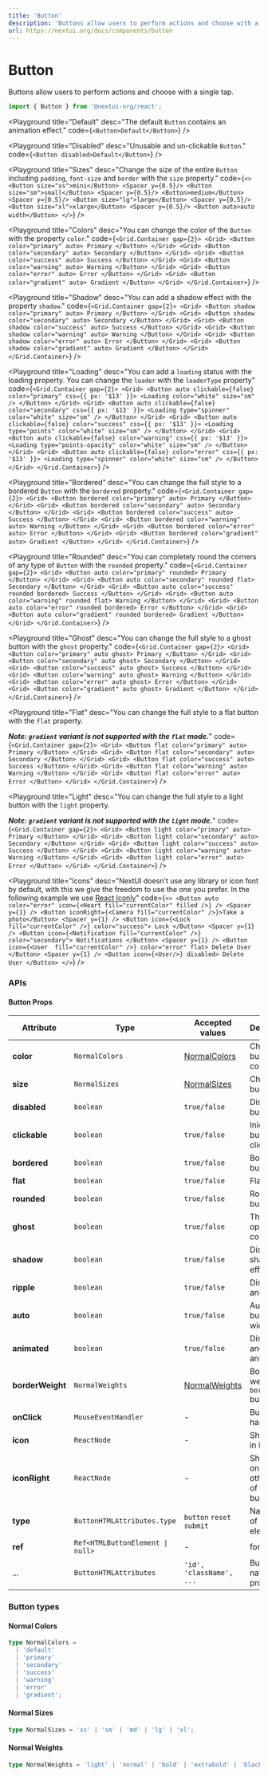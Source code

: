 ```yaml
---
title: 'Button'
description: 'Buttons allow users to perform actions and choose with a single tap.'
url: https://nextui.org/docs/components/button
---
```


# Button

Buttons allow users to perform actions and choose with a single tap.

```jsx
import { Button } from '@nextui-org/react';
```

<CarbonAd />

<Spacer y={2} />

<Playground
  title="Default"
  desc="The default `Button` contains an animation effect."
  code={`
<Button>Default</Button>
`}
/>

<Playground
  title="Disabled"
  desc="Unusable and un-clickable `Button`."
  code={`
<Button disabled>Default</Button>
`}
/>

<Playground
  title="Sizes"
  desc="Change the size of the entire `Button` including `padding`, `font-size` and `border` with the `size` property."
  code={`
<>
    <Button size="xs">mini</Button>
    <Spacer y={0.5}/>
    <Button size="sm">small</Button>
    <Spacer y={0.5}/>
    <Button>medium</Button>
    <Spacer y={0.5}/>
    <Button size="lg">large</Button>
    <Spacer y={0.5}/>
    <Button size="xl">xlarge</Button>
    <Spacer y={0.5}/>
    <Button auto>auto width</Button>
</>
`}
/>

<Playground
  title="Colors"
  desc="You can change the color of the `Button` with the property `color`."
  code={`
<Grid.Container gap={2}>
  <Grid>
    <Button color="primary" auto>
        Primary
    </Button>
  </Grid>
  <Grid>
    <Button color="secondary" auto>
        Secondary
    </Button>
  </Grid>
  <Grid>
    <Button color="success" auto>
        Success
    </Button>
  </Grid>
  <Grid>
    <Button color="warning" auto>
        Warning
    </Button>
  </Grid>
  <Grid>
    <Button color="error" auto>
        Error
    </Button>
  </Grid>
  <Grid>
    <Button color="gradient" auto>
        Gradient
    </Button>
  </Grid>
</Grid.Container>
`}
/>

<Playground
  title="Shadow"
  desc="You can add a shadow effect with the property `shadow`."
  code={`
<Grid.Container gap={2}>
  <Grid>
    <Button shadow color="primary" auto>
        Primary
    </Button>
  </Grid>
  <Grid>
    <Button shadow color="secondary" auto>
        Secondary
    </Button>
  </Grid>
  <Grid>
    <Button shadow color="success" auto>
        Success
    </Button>
  </Grid>
  <Grid>
    <Button shadow color="warning" auto>
        Warning
    </Button>
  </Grid>
  <Grid>
    <Button shadow color="error" auto>
        Error
    </Button>
  </Grid>
  <Grid>
    <Button shadow color="gradient" auto>
        Gradient
    </Button>
  </Grid>
</Grid.Container>
`}
/>

<Playground
  title="Loading"
  desc="You can add a `loading` status with the loading property. You can change the `loader` with the `loaderType` property"
  code={`
<Grid.Container gap={2}>
  <Grid>
    <Button auto clickable={false} color="primary" css={{ px: '$13' }}>
      <Loading color="white" size="sm" />
    </Button>
  </Grid>
  <Grid>
    <Button auto clickable={false} color="secondary" css={{ px: '$13' }}>
      <Loading type="spinner" color="white" size="sm" />
    </Button>
  </Grid>
  <Grid>
    <Button auto clickable={false} color="success" css={{ px: '$13' }}>
      <Loading type="points" color="white" size="sm" />
    </Button>
  </Grid>
  <Grid>
    <Button auto clickable={false} color="warning" css={{ px: '$13' }}>
      <Loading type="points-opacity" color="white" size="sm" />
    </Button>
  </Grid>
  <Grid>
    <Button auto clickable={false} color="error" css={{ px: '$13' }}>
      <Loading type="spinner" color="white" size="sm" />
    </Button>
  </Grid>
</Grid.Container>
`}
/>

<Playground
  title="Bordered"
  desc="You can change the full style to a bordered `Button` with the `bordered` property."
  code={`
  <Grid.Container gap={2}>
  <Grid>
    <Button bordered color="primary" auto>
        Primary
    </Button>
  </Grid>
  <Grid>
  <Button bordered color="secondary" auto>
    Secondary
  </Button>
  </Grid>
  <Grid>
  <Button bordered color="success" auto>
    Success
  </Button>
  </Grid>
  <Grid>
  <Button bordered color="warning" auto>
    Warning
  </Button>
  </Grid>
  <Grid>
  <Button bordered color="error" auto>
    Error
  </Button>
  </Grid>
  <Grid>
  <Button bordered color="gradient" auto>
    Gradient
  </Button>
  </Grid>
</Grid.Container>
`}
/>

<Playground
  title="Rounded"
  desc="You can completely round the corners of any type of `Button` with the `rounded` property."
  code={`
<Grid.Container gap={2}>
  <Grid>
    <Button auto color="primary" rounded>
      Primary
    </Button>
  </Grid>
  <Grid>
    <Button auto color="secondary" rounded flat>
      Secondary
    </Button>
  </Grid>
  <Grid>
    <Button auto color="success" rounded bordered>
      Success
    </Button>
  </Grid>
  <Grid>
    <Button auto color="warning" rounded flat>
      Warning
    </Button>
  </Grid>
  <Grid>
    <Button auto color="error" rounded bordered>
      Error
    </Button>
  </Grid>
  <Grid>
    <Button auto color="gradient" rounded bordered>
      Gradient
    </Button>
  </Grid>
</Grid.Container>
`}
/>

<Playground
  title="Ghost"
  desc="You can change the full style to a ghost button with the `ghost` property."
  code={`
  <Grid.Container gap={2}>
  <Grid>
    <Button color="primary" auto ghost>
        Primary
    </Button>
  </Grid>
  <Grid>
  <Button color="secondary" auto ghost>
    Secondary
  </Button>
  </Grid>
  <Grid>
  <Button color="success" auto ghost>
    Success
  </Button>
  </Grid>
  <Grid>
  <Button color="warning" auto ghost>
    Warning
  </Button>
  </Grid>
  <Grid>
  <Button color="error" auto ghost>
    Error
  </Button>
  </Grid>
  <Grid>
  <Button color="gradient" auto ghost>
    Gradient
  </Button>
  </Grid>
</Grid.Container>
`}
/>

<Playground
  title="Flat"
  desc="You can change the full style to a flat button with the `flat` property.
                                        
**_Note: `gradient` variant is not supported with the `flat` mode._**"
  code={`
<Grid.Container gap={2}>
  <Grid>
    <Button flat color="primary" auto>
      Primary
    </Button>
  </Grid>
  <Grid>
    <Button flat color="secondary" auto>
      Secondary
    </Button>
  </Grid>
  <Grid>
    <Button flat color="success" auto>
      Success
    </Button>
  </Grid>
  <Grid>
    <Button flat color="warning" auto>
      Warning
    </Button>
  </Grid>
  <Grid>
    <Button flat color="error" auto>
      Error
    </Button>
  </Grid>
</Grid.Container>
`}
/>

<Playground
  title="Light"
  desc="You can change the full style to a light button with the `light` property. 
  
  ***_Note: `gradient` variant is not supported with the `light` mode._***"
  code={`
 <Grid.Container gap={2}>
  <Grid>
    <Button light color="primary" auto>
        Primary
    </Button>
  </Grid>
  <Grid>
  <Button light color="secondary" auto>
    Secondary
  </Button>
  </Grid>
  <Grid>
  <Button light color="success" auto>
    Success
  </Button>
  </Grid>
  <Grid>
  <Button light color="warning" auto>
    Warning
  </Button>
  </Grid>
  <Grid>
  <Button light color="error" auto>
    Error
  </Button>
  </Grid>
</Grid.Container>
`}
/>

<Playground
  title="Icons"
  desc="NextUI doesn't use any library or icon font by default, with this we give the freedom to use the one you prefer. In the following example we use [React Iconly](https://react-iconly.jrgarciadev.com)"
  code={`
 <>
    <Button auto color="error" icon={<Heart fill="currentColor" filled />} />
    <Spacer y={1} />
    <Button iconRight={<Camera fill="currentColor" />}>Take a photo</Button>
    <Spacer y={1} />
    <Button icon={<Lock fill="currentColor" />} color="success">
        Lock
    </Button>
    <Spacer y={1} />
    <Button icon={<Notification fill="currentColor" />} color="secondary">
        Notifications
    </Button>
    <Spacer y={1} />
    <Button icon={<User  fill="currentColor" />} color="error" flat>
        Delete User
    </Button>
    <Spacer y={1} />
    <Button icon={<User/>} disabled>
        Delete User
    </Button>
</>
`}
/>

<Spacer y={3} />

### APIs

<Spacer y={2} />

#### Button Props

| Attribute        | Type                                            | Accepted values                  | Description                               | Default   |
| ---------------- | ----------------------------------------------- | -------------------------------- | ----------------------------------------- | --------- |
| **color**        | `NormalColors`                                  | [NormalColors](#normal-colors)   | Change button color                       | `default` |
| **size**         | `NormalSizes`                                   | [NormalSizes](#normal-sizes)     | Change button size                        | `medium`  |
| **disabled**     | `boolean`                                       | `true/false`                     | Disable button                            | `false`   |
| **clickable**    | `boolean`                                       | `true/false`                     | Inidicates if button is clickable         | `false`   |
| **bordered**     | `boolean`                                       | `true/false`                     | Bordered button                           | `false`   |
| **flat**         | `boolean`                                       | `true/false`                     | Flat button                               | `false`   |
| **rounded**      | `boolean`                                       | `true/false`                     | Rounded button                            | `false`   |
| **ghost**        | `boolean`                                       | `true/false`                     | The opposite color                        | `false`   |
| **shadow**       | `boolean`                                       | `true/false`                     | Display shadow effect                     | `false`   |
| **ripple**       | `boolean`                                       | `true/false`                     | Display drip animation                    | `false`   |
| **auto**         | `boolean`                                       | `true/false`                     | Autoscale button width                    | `false`   |
| **animated**     | `boolean`                                       | `true/false`                     | Display drip and scale animation          | `true`    |
| **borderWeight** | `NormalWeights`                                 | [NormalWeights](#normal-weights) | Border weight for `bordered` button       | `normal`  |
| **onClick**      | `MouseEventHandler`                             | -                                | Button click handler                      | -         |
| **icon**         | `ReactNode`                                     | -                                | Show icon in button                       | -         |
| **iconRight**    | `ReactNode`                                     | -                                | Show icon on the other side of the button | -         |
| **type**         | `ButtonHTMLAttributes.type`                     | `button` `reset` `submit`        | Native type of button element             | `button`  |
| **ref**          | <Code>Ref<HTMLButtonElement &#124; null></Code> | -                                | forwardRef                                | -         |
| ...              | `ButtonHTMLAttributes`                          | `'id', 'className', ...`         | Button native props                       | -         |

<Spacer y={2} />

### Button types

<Spacer y={1} />

#### Normal Colors

```ts
type NormalColors =
  | 'default'
  | 'primary'
  | 'secondary'
  | 'success'
  | 'warning'
  | 'error'
  | 'gradient';
```

#### Normal Sizes

```ts
type NormalSizes = 'xs' | 'sm' | 'md' | 'lg' | 'xl';
```

#### Normal Weights

```ts
type NormalWeights = 'light' | 'normal' | 'bold' | 'extrabold' | 'black';
```
